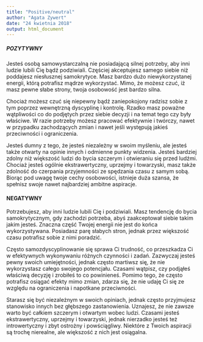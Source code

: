 ---
title: "Positive/neutral"
author: "Agata Zywert"
date: "24 kwietnia 2018"
output: html_document
---


##### **POZYTYWNY** 

Jesteś osobą samowystarczalną nie posiadającą silnej potrzeby, aby inni ludzie lubili Cię bądź podziwiali. Częściej akceptujesz samego siebie niż poddajesz niesłusznej samokrytyce. Masz bardzo dużo niewykorzystanej energii, którą potrafisz mądrze wykorzystać. Mimo, że możesz czuć, iż masz pewne słabe strony, twoja osobowość jest bardzo silna.

Chociaż możesz czuć się niepewny bądź zaniepokojony radzisz sobie z tym poprzez wewnętrzną dyscyplinę i kontrolę. Rzadko masz poważne wątpliwości co do podjętych przez siebie decyzji i na temat tego czy były właściwe. W razie potrzeby możesz pracować efektywnie i twórczy, nawet w przypadku zachodzących zmian i nawet jeśli występują jakieś przeciwności i ograniczenia. 

Jesteś dumny z tego, że jesteś niezależny w swoim myśleniu, ale jesteś także otwarty na opinie innych i odmienne punkty widzenia. Jesteś bardziej zdolny niż większość ludzi do bycia szczerym i otwieraniu się przed ludźmi. Chociaż jesteś ogólnie ekstrawertyczny, uprzejmy i towarzyski, masz także zdolność do czerpania przyjemności ze spędzania czasu z samym sobą. Biorąc pod uwagę twoje cechy osobowości, istnieje duża szansa, że spełnisz swoje nawet najbardziej ambitne aspiracje. 


#### **NEGATYWNY**

Potrzebujesz, aby inni ludzie lubili Cię i podziwiali. Masz tendencję do bycia samokrytycznym, gdy zachodzi potrzeba, abyś zaakceptował siebie takim jakim jesteś. Znaczna część Twojej energii nie jest do końca wykorzystywana. Posiadasz parę słabych stron, jednak przez większość czasu potrafisz sobie z nimi poradzić.

Często samozdyscyplinowanie się sprawa Ci trudność, co przeszkadza Ci w efektywnych wykonywaniu różnych czynności i zadań. Zazwyczaj jesteś pewny swoich umiejętności, jednak często martiwsz się, że nie wykorzystasz całego swojego potencjału. Czasami wątpisz, czy podjąłeś właściwą decyzję i zrobiłeś to co powinieneś. Pomimo tego, że często potrafisz osiągać efekty mimo zmian, zdarza się, że nie udaję Ci się ze względu na ograniczenia i napotkane przeciwności. 

Starasz się być niezależnym w swoich opiniach, jednak często przyjmujesz stanowisko innych bez głębszego zastanowienia. Uznajesz, że nie zawsze warto być całkiem szczerym i otwartym wobec ludzi. Czasami jesteś ekstrawertyczny, uprzejmy i towarzyski, jednak nierzadko jesteś też introwertyczny i zbyt ostrożny i powściągliwy. Niektóre z Twoich aspiracji są trochę nierealne, ale większość z nich jest osiągalna.
